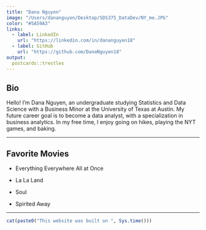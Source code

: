 ```yaml
---
title: "Dana Nguyen"
image: "/Users/dananguyen/Desktop/SDS375_DataDev/NY_me.JPG"
color: "#5A59A3"
links:
  - label: LinkedIn
    url: "https://linkedin.com/in/dananguyen18"
  - label: GitHub
    url: "https://github.com/DanaNguyen18"
output:
  postcards::trestles
---
```


## Bio

Hello! I'm Dana Nguyen, an undergraduate studying Statistics and Data Science with a Business Minor at the University of Texas at Austin. My future career goal is to become a data analyst, with a specialization in business analytics. In my free time, I enjoy going on hikes, playing the NYT games, and baking.  

---

## Favorite Movies

- Everything Everywhere All at Once

- La La Land

- Soul

- Spirited Away

---


```r

cat(paste0("This website was built on ", Sys.time()))

```
